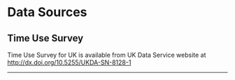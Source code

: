 
# Data Sources


## Time Use Survey

Time Use Survey for UK is available from UK Data Service website at [http://dx.doi.org/10.5255/UKDA-SN-8128-1](http://dx.doi.org/10.5255/UKDA-SN-8128-1)

---

